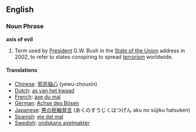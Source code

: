 ==English==

=== Noun Phrase ===

'''axis of evil'''
#Term used by [[President]] G.W. Bush in the [[State of the Union]] address in 2002, to refer to states conspiring to spread [[terrorism]] worldwide.
====Translations====
*[[Chinese]]: [[邪恶轴心]] (yewu-zhouxin)
*[[Dutch]]: [[as van het kwaad]]
*[[French]]: [[axe du mal]]
*[[German]]: [[Achse des Bösen]]
*[[Japanese]]: [[悪の枢軸発言]] (あくのすうじくはつげん aku no s&#363;jiku hatsuken)
*[[Spanish]]: [[eje del mal]]
*[[Swedish]]: [[ondskans axelmakter]]